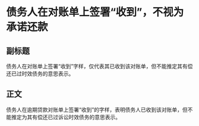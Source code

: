 # 债务人在对账单上签署“收到”，不视为承诺还款
## 副标题
债务人在对账单上签署“收到”字样，仅代表其已收到该对账单，但不能推定其有偿还已过时效债务的意思表示。
## 正文
债务人在逾期贷款对账单上签署“收到”的字样，表明债务人已收到该对账单，但不能推定为其有偿还已过诉讼时效债务的意思表示。